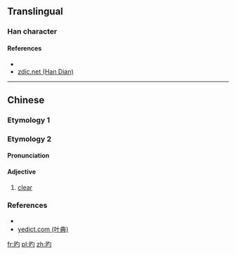 {{also|的}}
==Translingual==

===Han character===
{{Han char|rn=72|rad=日|as=03|sn=7|four=67020|canj=API,APM|ids=⿰日勺}}

====References====
* {{Han ref|kx=0490.130|dkj=13760|dj=0851.140|hdz=21487.150|uh=65F3|ud=26099|bh=CAFA|bd=51962}}
*[http://www.zdic.net/z/1b/js/65F3.htm zdic.net (Han Dian)]

----

==Chinese==

===Etymology 1===
{{zh-see|的|v}}

===Etymology 2===
{{zh-forms}}

====Pronunciation====
{{zh-pron
|m=dì
|cat=adj
}}

====Adjective====
{{zh-adj}}

# [[clear]]

===References===
* {{R:twedu|B01521}}
* [http://yedict.com/htm/65/65F3.htm yedict.com (叶典)]

[[fr:旳]]
[[pl:旳]]
[[zh:旳]]